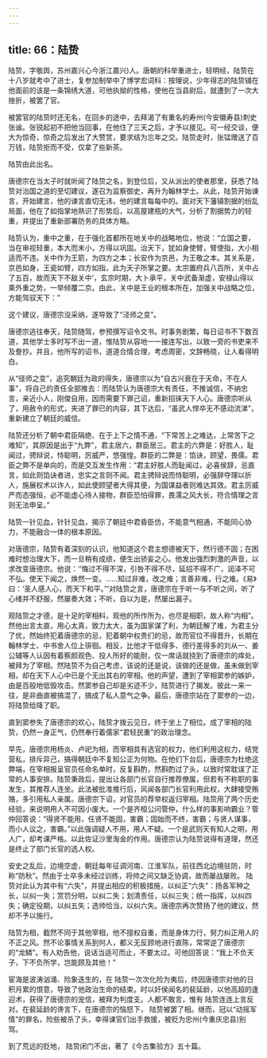 ```yaml
---
---
---
```

title: 66：陆贽
---



陆贽，字敬舆，苏州嘉兴心今浙江嘉兴)人。唐朝的科举重进士，轻明经，陆贽在十八岁就考中了进士，复参加制举中了博学宏词科：按理说，少年得志的陆贽铺在他面前的该是一条锦绣大道，可他执拗的性格，使他在当县尉后，就遭到了一次大挫折，被罢了官。

被罢官的陆贽时还无名，在回乡的途中，去拜渴了有重名的寿州(今安徽寿县)刺史张谧。张锐起初不把他当回事，在他住了三天之后，才予以接见。可一经交谈，便大为惊奇，惊奇之后发出了大赞赏，要求结为忘年之交。陆贽走时，张锰赠送了百万钱，陆贽拒而不受，仅拿了些新茶。

陆贽由此出名。

唐德宗在当太子时就听闻了陆贽之名，到登位后，又从派出的使者那里，获悉了陆贽对治国之道的至切建议，遂召为监察御史，再升为翰林学士。从此，陆贽开始谏言，开始建言，他的谏言直切无讳，他的建言每每中的。面对天下藩镇割据的纷乱局面，他在了如指掌地熟识了形势后，以高屋建瓶的大气，分析了割据势力的轻重，并提出了重新部署防务的具体方略。

陆贽认为，重中之重，在于强化首都所在地关中的战略地位，他说：“立国之要，当在审视轻重，本大而末小，方得以巩固。治天下，犹如身使臂，臂使指，大小相适而不违。关中作为王箭，为四方之本；长安作为京邑，为王敬之本。其关系是，京邑如身，王瓷如臂，四方如指，此为天子所掌之要。太宗置府兵八百所，关中占了五百，故而天下不敌关中‘，玄宗时期，大卜承平，关中武备渐虚，安禄山得以乘外重之势，一举倾覆二京。由此，关中是王业的根本所在，加强关中战略之位，方能驾驭天下：”

这个建议，唐德宗没采纳，遂导致了“泾师之变”。

唐德宗逃往奉天，陆贽随驾，参预撰写诏令文书。时事务剧繁，每日诏书不下数百道，其他学士多时写不出一道，惟陆贽从容地一一接连写出，以致一旁的书吏来不及誊抄。并且，他所写的诏书，道道合情合理，考虑周密，文辞畅晓，让人看得明白。

从“径师之变”，追究朝廷为政的得失，唐德宗以为“自古兴衰在于天命，不在人事”，将自己的责任全部推去：而陆贽认为唐德宗大有责任，不推诚信，不纳忠言，亲近小人，刚俊自用，因而需要下罪己诏，重新招徕天下人心。唐德宗听从了，用赦令的形式，夹进了罪已的内容，其下达后，“虽武人悍卒无不感动流涕”，重新建立了朝廷的威信。

陆贽还分析了朝中君臣隔绝、在于上下之情不通，“下常苦上之难达，上常苦下之难知”，其原因是出于“九弊”，君主居六，群臣居三。君主的六弊是：好胜人，耻闻过，骋辩说，恃聪明，厉威严，悠强惶。群臣的二弊是：馅诀，顾望，畏儒。君臣之弊不是单向的，而是交互发生作用：“君主好胜人而耻闻过，必喜侯辞，忌直言，如此则馅诀者进，忠实之言则不闻。君主骋辩说而恃聪明，必强辞夺理以折人，施展权术以诈人，如此使顾望者大得其便，为国谋益者则难达其效。君主厉威严而态强恒，必不能虚心待人接物，群臣恐怕得罪，畏濡之风大长，符合情理之言则无法申呈。”

陆贽一针见血，针针见血，揭示了朝廷中君昏臣仿，不能意气相通，不能同心协力，不能融合一体的根本原因。

对唐德宗，陆贽有着深刻的认识，他知道这个君主想德被天下，然行德不固；在困难时想治理大下，而一旦稍有成绩，便生出骄妄之心。他发出强烈刺激的声音，以求改变唐德宗。他说：‘’悔过不得不深，引咎不得不尽，延招不得不广，润泽不可不弘。使天下闻之，焕然一变。……知过非难，改之难；言善非难，行之难。《易》曰：‘圣人感人心，而天下和平。”’对陆贽之言，唐德宗在于听一与不听之间，听了心绪并不舒服，然屡奏大效；不听，自以为是，然屡出漏子。

观陆贽之才德，是十足的宰相料，观他的所作所为，也尽是相职，故人称“内相”。然他出言太直，用心太真，致力太大，虽为国家谋了利，为朝廷解了难，为君主分了优，然始终犯着唐德宗的忌，犯着朝中权贵们的忌，故而官位不得晋升，长期在翰林学士、中书舍人位上徘徊。相反，比他才干低得多、德行差得多的刘从一、姜公辅等人认因有着察颜观色、投人所好的能耐，仅一席话就挠到了唐德宗的痒处，被拜为了宰相。然陆贽不为自己考虑，该说的还是说，该做的还是做，虽未做到宰相，却在天下人心中已是个无出其右的宰相。他的声望，遭到了宰相窦参的嫉妒，由是百般地低毁攻击。然窦参自己却是劣迹不少，陆贽进行了揭发。彼此一来一往，是非曲直被搞混了，搞成了私人意气之争。最后，唐德宗站在了窦参的一边，将陆贽给降了职。

直到窦参失了唐德宗的欢心，陆贽才拨云见日，终于坐上了相位。成了宰相的陆贽，仍然一身正气，仍然奉行着儒家“君轻民重”的政治理念。

早先，唐德宗用杨炎、卢祀为相，而宰相具有选官的权力，他们利用这权力，结党营私，排斥异己，搞得朝廷中不复知公正为何物。在他们下台后，唐德宗为杜绝这弊端，在宰相报呈官员任命名单时，反复斟酌，然斟酌过了头，以致时常耽误了正常的人事安排。陆贽秉政后，提出让各部门长官自行推荐僚属，但若有不称职的事发生，其推荐人连坐。此法被批准推行后，风闻各部门长官利用此权，大肆接受贿赂，多引用私人亲属。唐德宗下诏，对官员的荐举权返归宰相。陆贽用了两个历史经验，来说明用人不可因小废大。一个是齐桓公问管仲，什么样的事影响霸业？管仲回答说：“得贤不能用，任贤不能固，害霸；固始而不终，害霸；与贤人谋事，而小人议之，害霸。”以此强调疑人不用，用人不疑。一个是武则天有知人之明，用人广，却考课严格。以此佐证沙里淘金的作用。唐德宗认为陆贽说得有道理，然还是终止了部门长官的选人权。

安史之乱后，边境空虚，朝廷每年征调河南、江淮军队，前往西北边境驻防，时称“防秋”。然由于士卒多未经过训练，将帅之间又缺乏协调，故而屡战屡败。 陆贽对此认为其中有“六失”，并提出相应的积极措施，以纠正“六失”：扬各军种之长，以纠一失；赏罚分明，以纠二失；划清责任，以纠三失；统一指挥，以纠四失；确定役期，以纠五失；选帅恰当，以纠六失。唐德宗再次赞扬了他的建议，然却不予以施行。

陆贽为相，截然不同于其他宰相，他不擅权自重，而是身体力行，努力纠正用人的不正之风。然不论事情关系到何人，都义无反顾地进行直陈，常常逆了唐德宗的“龙鳞”。有人劝告他，说话当适可而止，不要太过。可他回答说：“我上不负天子，下不负所学，岂能顾及其他！”

宦海是波涛汹涌、险象迭生的，在 陆贽一次次化险为夷后，终因唐德宗对他的日积月累的恨意，导致了他政治生命的结束。时以奸侯闻名的裴延龄，以他高超的逢迎术，获得了唐德宗的宠信，被拜为判度支。人都不敢言，惟有 陆贽连连上言反对。在裴延龄的谗言下，在唐德宗的恼怒下， 陆贽被罢了相。继而，冠以“动摇军情”的罪名，险些被杀了头，幸得谏官们出手救援，被贬为忠州(今重庆忠县)别驾。

到了荒远的贬地， 陆贽闭门不出，著了《今古集验方》五十篇。